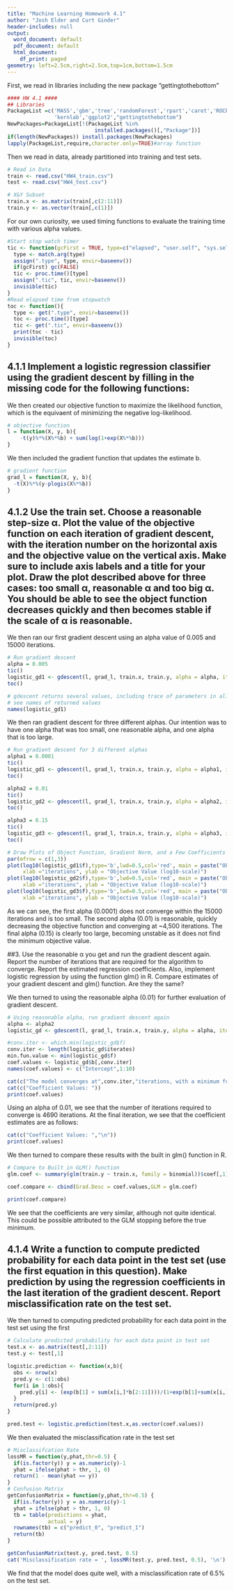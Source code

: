 ```yaml
---
title: "Machine Learning Homework 4.1"
author: "Josh Elder and Curt Ginder"
header-includes: null
output:
  word_document: default
  pdf_document: default
  html_document:
    df_print: paged
geometry: left=2.5cm,right=2.5cm,top=1cm,bottom=1.5cm
---
```


First, we read in libraries including the new package "gettingtothebottom"
```r
#### HW 4.1 ####
## Libraries
PackageList =c('MASS','gbm','tree','randomForest','rpart','caret','ROCR','readxl','R.utils','data.table',
               'kernlab','ggplot2',"gettingtothebottom")
NewPackages=PackageList[!(PackageList %in%
                            installed.packages()[,"Package"])]
if(length(NewPackages)) install.packages(NewPackages)
lapply(PackageList,require,character.only=TRUE)#array function
```
Then we read in data, already partitioned into training and test sets.
```r
# Read in Data
train <- read.csv("HW4_train.csv")
test <- read.csv("HW4_test.csv")

# X&Y Subset
train.x <- as.matrix(train[,c(2:11)])
train.y <- as.vector(train[,c(1)])
```
For our own curiosity, we used timing functions to evaluate the training time with various alpha values.
```r
#Start stop watch timer
tic <- function(gcFirst = TRUE, type=c("elapsed", "user.self", "sys.self")){
  type <- match.arg(type)
  assign(".type", type, envir=baseenv())
  if(gcFirst) gc(FALSE)
  tic <- proc.time()[type]         
  assign(".tic", tic, envir=baseenv())
  invisible(tic)
}
#Read elapsed time from stopwatch
toc <- function(){
  type <- get(".type", envir=baseenv())
  toc <- proc.time()[type]
  tic <- get(".tic", envir=baseenv())
  print(toc - tic)
  invisible(toc)
}
```

## 4.1.1 Implement a logistic regression classifier using the gradient descent by filling in the missing code for the following functions:


We then created our objective function to maximize the likelihood function, which is the equivaent of minimizing the negative log-likelihood.
```r
# objective function
l = function(X, y, b){
    -t(y)%*%(X%*%b) + sum(log(1+exp(X%*%b)))
}
```
We then included the gradient function that updates the estimate b.
```r
# gradient function
grad_l = function(X, y, b){
  -t(X)%*%(y-plogis(X%*%b))
}
```
## 4.1.2 Use the train set. Choose a reasonable step-size α. Plot the value of the objective function on each iteration of gradient descent, with the iteration number on the horizontal axis and the objective value on the vertical axis. Make sure to include axis labels and a title for your plot. Draw the plot described above for three cases: too small α, reasonable α and too big α. You should be able to see the object function decreases quickly and then becomes stable if the scale of α is reasonable.

We then ran our first gradient descent using an alpha value of 0.005 and 15000 iterations.
```r
# Run gradient descent
alpha = 0.005
tic()
logistic_gd1 <- gdescent(l, grad_l, train.x, train.y, alpha = alpha, iter=15000)
toc()

# gdescent returns several values, including trace of parameters in all iterations
# see names of returned values
names(logistic_gd1)
```

We then ran gradient descent for three different alphas. Our intention was to have one alpha that was too small, one reasonable alpha, and one alpha that is too large.

```r
# Run gradient descent for 3 different alphas
alpha1 = 0.0001
tic()
logistic_gd1 <- gdescent(l, grad_l, train.x, train.y, alpha = alpha1, iter=15000)
toc()

alpha2 = 0.01
tic()
logistic_gd2 <- gdescent(l, grad_l, train.x, train.y, alpha = alpha2, iter=15000)
toc()

alpha3 = 0.15
tic()
logistic_gd3 <- gdescent(l, grad_l, train.x, train.y, alpha = alpha3, iter=15000)
toc()

# Draw Plots of Object Function, Gradient Norm, and a Few Coefficients
par(mfrow = c(1,3))
plot(log10(logistic_gd1$f),type='b',lwd=0.5,col='red', main = paste("Object Funtion; Alpha = ",alpha1,sep=""),
     xlab ="iterations", ylab = "Objective Value (log10-scale)")
plot(log10(logistic_gd2$f),type='b',lwd=0.5,col='red', main = paste("Object Funtion; Alpha = ",alpha2,sep=""),
     xlab ="iterations", ylab = "Objective Value (log10-scale)")
plot(log10(logistic_gd3$f),type='b',lwd=0.5,col='red', main = paste("Object Funtion; Alpha = ",alpha3,sep=""),
     xlab ="iterations", ylab = "Objective Value (log10-scale)")
```

As we can see, the first alpha (0.0001) does not converge within the 15000 iterations and is too small. The second alpha (0.01) is reasonable, quickly decreasing the objective function and converging at ~4,500 iterations. The final alpha (0.15) is clearly too large, becoming unstable as it does not find the minimum objective value.


##3. Use the reasonable α you get and run the gradient descent again. Report the number of iterations that are required for the algorithm to converge. Report the estimated regression coefficients. Also, implement logistic regression by using the function glm() in R. Compare estimates of your gradient descent and glm() function. Are they the same?

We then turned to using the reasonable alpha (0.01) for further evaluation of gradient descent.

```r
# Using reasonable alpha, run gradient descent again
alpha <- alpha2
logistic_gd <- gdescent(l, grad_l, train.x, train.y, alpha = alpha, iter=15000)

#conv.iter <- which.min(logistic_gd$f)
conv.iter <- length(logistic_gd$iterates)
min.fun.value <- min(logistic_gd$f)
coef.values <- logistic_gd$b[,conv.iter]
names(coef.values) <- c("Intercept",1:10)

cat(c("The model converges at",conv.iter,"iterations, with a minimum function value of",min.fun.value,"\n"))
cat(c("Coefficient Values: "))  
print(coef.values)
```

Using an alpha of 0.01, we see that the number of iterations required to converge is 4690 iterations. At the final iteration, we see that the coefficient estimates are as follows:
```r
cat(c("Coefficient Values: ","\n"))  
print(coef.values)
```

We then turned to compare these results with the built in glm() function in R.
```r
# Compare to Built in GLM() function
glm.coef <- summary(glm(train.y ~ train.x, family = binomial))$coef[,1]

coef.compare <- cbind(Grad.Desc = coef.values,GLM = glm.coef)

print(coef.compare)
```

We see that the coefficients are very similar, although not quite identical. This could be possible attributed to the GLM stopping before the true minimum.

## 4.1.4 Write a function to compute predicted probability for each data point in the test set (use the first equation in this question). Make prediction by using the regression coefficients in the last iteration of the gradient descent. Report misclassification rate on the test set.


We then turned to computing predicted probability for each data point in the test set using the first 

```r
# Calculate predicted probability for each data point in test set
test.x <- as.matrix(test[,2:11])
test.y <- test[,1]

logistic.prediction <- function(x,b){
  obs <- nrow(x)
  pred.y <- c(1:obs)
  for(i in 1:obs){
    pred.y[i] <- (exp(b[1] + sum(x[i,]*b[2:11])))/(1+exp(b[1]+sum(x[i,]*b[2:11])))
  }
  return(pred.y)
}

pred.test <- logistic.prediction(test.x,as.vector(coef.values))
```
We then evaluated the misclassification rate in the test set

```r
# Misclassifcation Rate
lossMR = function(y,phat,thr=0.5) {
  if(is.factor(y)) y = as.numeric(y)-1
  yhat = ifelse(phat > thr, 1, 0)
  return(1 - mean(yhat == y))
}
# Confusion Matrix
getConfusionMatrix = function(y,phat,thr=0.5) {
  if(is.factor(y)) y = as.numeric(y)-1
  yhat = ifelse(phat > thr, 1, 0)
  tb = table(predictions = yhat, 
             actual = y)  
  rownames(tb) = c("predict_0", "predict_1")
  return(tb)
}

getConfusionMatrix(test.y, pred.test, 0.5)
cat('Misclassification rate = ', lossMR(test.y, pred.test, 0.5), '\n')
```


We find that the model does quite well, with a misclassification rate of 6.5% on the test set.



